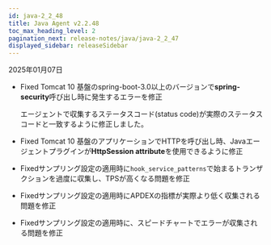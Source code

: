 ```yaml
---
id: java-2_2_48
title: Java Agent v2.2.48
toc_max_heading_level: 2
pagination_next: release-notes/java/java-2_2_47
displayed_sidebar: releaseSidebar
---
```


2025年01月07日

- <Status priority='0'>Fixed</Status> Tomcat 10 基盤のspring-boot-3.0以上のバージョンで**spring-security**呼び出し時に発生するエラーを修正

  エージェントで収集するステータスコード(status code)が実際のステータスコードと一致するように修正しました。

- <Status priority='0'>Fixed</Status> Tomcat 10 基盤のアプリケーションでHTTPを呼び出し時、Javaエージェントプラグインが**HttpSession attribute**を使用できるように修正

- <Status priority='0'>Fixed</Status>サンプリング設定の適用時に`hook_service_patterns`で始まるトランザクションを過度に収集し、TPSが高くなる問題を修正

- <Status priority='0'>Fixed</Status>サンプリング設定の適用時にAPDEXの指標が実際より低く収集される問題を修正

- <Status priority='0'>Fixed</Status>サンプリング設定の適用時に、スピードチャートでエラーが収集される問題を修正


<DownloadJava ver="2.2.48" />
